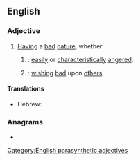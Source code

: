 ==English==

===Adjective===
{{en-adj|head=[[ill]]-[[natured]]}}

# [[having|Having]] a [[bad]] [[nature]], whether
## {{altname|bad-tempered|lang=en|nodot=a}}: [[easily]] or [[characteristically]] [[angered]].
## {{altname|malevolent|lang=en|nodot=a}}: [[wish]]ing [[bad]] upon [[other]]s.

====Translations====
{{trans-top|characteristically angered}}
* Hebrew: {{t|he|hauā}}
{{trans-mid}}
{{trans-bottom}}

===Anagrams===
* {{anagrams|en|laternulid|untrialled}}

[[Category:English parasynthetic adjectives]]
